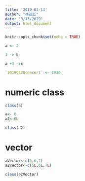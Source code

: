 ```yaml
---
title: '2019-03-13'
author: "林茂廷"
date: "3/13/2019"
output: html_document
---
```


```r
knitr::opts_chunk$set(echo = TRUE)
```

```r
a <- 2
```

```r
3 -> b
```

```r
a +3 ->c
```

```r
`20190328concert` <- 1930
```

# numeric class

```r
class(a)
```

```r
a<- 6
a2<-6L
```

```R
class(a2)
```

# vector

```r
aVector<-c(5,6,7)
a2Vector<-c(5L,6L,7L)
```

```r
class(a2Vector)
```
